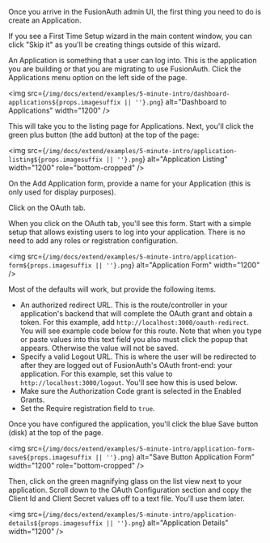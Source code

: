 
Once you arrive in the FusionAuth admin UI, the first thing you need to do is create an Application. 

If you see a First Time Setup wizard in the main content window, you can click "Skip it" as you'll be creating things outside of this wizard.

An Application is something that a user can log into. This is the application you are building or that you are migrating to use FusionAuth. Click the <InlineUIElement>Applications</InlineUIElement> menu option on the left side of the page.

<img src={`/img/docs/extend/examples/5-minute-intro/dashboard-applications${props.imagesuffix || ''}.png`} alt="Dashboard to Applications" width="1200" />

This will take you to the listing page for Applications. Next, you'll click the <InlineUIElement>green plus button</InlineUIElement> (the add button) at the top of the page:

<img src={`/img/docs/extend/examples/5-minute-intro/application-listing${props.imagesuffix || ''}.png`} alt="Application Listing" width="1200" role="bottom-cropped" />

On the Add Application form, provide a name for your Application (this is only used for display purposes).

Click on the <InlineUIElement>OAuth tab</InlineUIElement>. 

When you click on the <InlineUIElement>OAuth tab</InlineUIElement>, you'll see this form. Start with a simple setup that allows existing users to log into your application. There is no need to add any roles or registration configuration.

<img src={`/img/docs/extend/examples/5-minute-intro/application-form${props.imagesuffix || ''}.png`} alt="Application Form" width="1200" />

Most of the defaults will work, but provide the following items.

* An <InlineField>authorized redirect URL</InlineField>. This is the route/controller in your application's backend that will complete the OAuth grant and obtain a token. For this example, add `http://localhost:3000/oauth-redirect`. You will see example code below for this route. Note that when you type or paste values into this text field you also must click the popup that appears. Otherwise the value will not be saved.
* Specify a valid <InlineField>Logout URL</InlineField>. This is where the user will be redirected to after they are logged out of FusionAuth's OAuth front-end: your application. For this example, set this value to `http://localhost:3000/logout`. You'll see how this is used below.
* Make sure the Authorization Code grant is selected in the <InlineField>Enabled Grants</InlineField>.
* Set the <InlineField>Require registration</InlineField> field to `true`.

Once you have configured the application, you'll click the blue <InlineUIElement>Save</InlineUIElement> button (disk) at the top of the page.

<img src={`/img/docs/extend/examples/5-minute-intro/application-form-save${props.imagesuffix || ''}.png`} alt="Save Button Application Form" width="1200" role="bottom-cropped" />

Then, click on the <InlineUIElement>green magnifying glass</InlineUIElement> on the list view next to your application. Scroll down to the <InlineUIElement>OAuth Configuration</InlineUIElement> section and copy the <InlineField>Client Id</InlineField> and <InlineField>Client Secret</InlineField> values off to a text file. You'll use them later.

<img src={`/img/docs/extend/examples/5-minute-intro/application-details${props.imagesuffix || ''}.png`} alt="Application Details" width="1200" />
